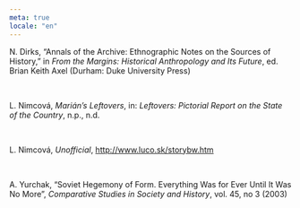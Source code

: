 ```yaml
---
meta: true
locale: "en"
---
```


N. Dirks, “Annals of the Archive: Ethnographic Notes on the Sources of History,” in *From the Margins: Historical Anthropology and Its Future*, ed. Brian Keith Axel (Durham: Duke University Press)

<br />

L. Nimcová, *Marián’s Leftovers*, in: *Leftovers: Pictorial Report on the State of the Country*, n.p., n.d.

<br />

L. Nimcová, *Unofficial*, http://www.luco.sk/storybw.htm

<br />

A. Yurchak, “Soviet Hegemony of Form. Everything Was for Ever Until It Was No More”, *Comparative Studies in Society and History*, vol. 45, no 3 (2003)